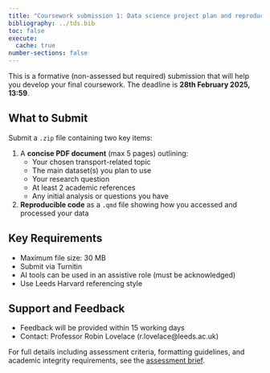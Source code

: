 ```yaml
---
title: "Coursework submission 1: Data science project plan and reproducible code"
bibliography: ../tds.bib
toc: false
execute: 
  cache: true
number-sections: false
---
```


This is a formative (non-assessed but required) submission that will help you develop your final coursework. The deadline is **28th February 2025, 13:59**.

## What to Submit

Submit a `.zip` file containing two key items:

1. A **concise PDF document** (max 5 pages) outlining:
    - Your chosen transport-related topic
    - The main dataset(s) you plan to use
    - Your research question
    - At least 2 academic references
    - Any initial analysis or questions you have

2. **Reproducible code** as a `.qmd` file showing how you accessed and processed your data

## Key Requirements

- Maximum file size: 30 MB
- Submit via Turnitin
- AI tools can be used in an assistive role (must be acknowledged)
- Use Leeds Harvard referencing style

## Support and Feedback

- Feedback will be provided within 15 working days
- Contact: Professor Robin Lovelace (r.lovelace@leeds.ac.uk)

For full details including assessment criteria, formatting guidelines, and academic integrity requirements, see the [assessment brief](assessment-brief.qmd).